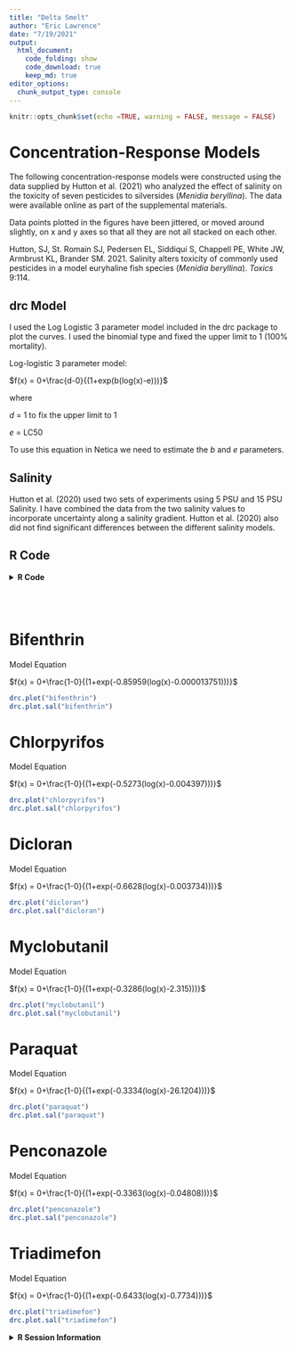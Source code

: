 ```yaml
---
title: "Delta Smelt"
author: "Eric Lawrence"
date: "7/19/2021"
output:
  html_document:
    code_folding: show
    code_download: true
    keep_md: true
editor_options:
  chunk_output_type: console
---
```


```r
knitr::opts_chunk$set(echo =TRUE, warning = FALSE, message = FALSE)
```


# Concentration-Response Models

The following concentration-response models were constructed using the data supplied by Hutton et al. (2021) who analyzed the effect of salinity on the toxicity of seven pesticides to silversides (*Menidia beryllina*). The data were available online as part of the supplemental materials.

Data points plotted in the figures have been jittered, or moved around slightly, on x and y axes so that all they are not all stacked on each other.

Hutton, SJ, St. Romain SJ, Pedersen EL, Siddiqui S, Chappell PE, White JW, Armbrust KL, Brander SM. 2021. Salinity alters toxicity of commonly used pesticides in a model euryhaline fish species (*Menidia beryllina*). *Toxics* 9:114.

## drc Model

I used the Log Logistic 3 parameter model included in the drc package to plot the curves. I used the binomial type and fixed the upper limit to 1 (100% mortality).

Log-logistic 3 parameter model:

$f(x) = 0+\frac{d-0}{(1+exp(b(log(x)-e)))}$

where

$d$ = 1 to fix the upper limit to 1

$e$ = LC50

To use this equation in Netica we need to estimate the $b$ and $e$ parameters.

## Salinity

Hutton et al. (2020) used two sets of experiments using 5 PSU and 15 PSU Salinity. I have combined the data from the two salinity values to incorporate uncertainty along a salinity gradient. Hutton et al. (2020) also did not find significant differences between the different salinity models.

## R Code

<details>
  <summary><b>R Code</b></summary>
  
```r

library(drc)
library(tidyverse)

smelt <- read.csv("smelt_range_finding_survival_data.csv")


drc.plot <- function (cont) {
  
  ## filter for chemical
  filt <- smelt %>%
  filter(chemical == cont) %>%
  mutate(percent_m = dead / total)
  
  ## Create model
  mod <- drm(filt$percent_m ~ filt$dose.adj, fct = LL.3(fixed = c(NA, 1, NA)), type = "binomial")
  
  ## Plot curve
  
  par(mfrow=c(2,2))
  
  plot(mod, type = "confidence", ylab = "Percent Mortality",
     xlab = "Concentration (mg/L)",
     main = paste(cont, "LL.3"))
  #plot(mod, type = "all", add = TRUE)
  
  y <- jitter(filt$percent_m)
  x <- jitter(filt$dose.adj)
  
  points(y ~ x)


  #Legend
  
  legend("topleft", c("95% Confidence Interval"),
         lty=c(1,1),
         lwd=c(2.5,2.5), 
         col=c('gray'),
         bty = "n",
         cex = 0.8)
  
  ## QA/QC
  
  qqnorm(resid(mod))
  
  
  qqline(resid(mod))
  
  plot(resid(mod)~predict(mod), main = "Residuals")
  abline(h=0)
  
  ############################## Model Parameters

  sum <- summary(mod)
  print(sum)
  
  ################################ EC50

  mod.ec <- ED(mod, c(5, 10, 20, 50), interval = "delta")
  
}

drc.plot.sal <- function (cont) {
  
  ## filter for chemical
  filt <- smelt %>%
  filter(chemical == cont) %>%
  mutate(percent_m = dead / total)
  
  ## Create models
  mod.5 <- drm(filt$percent_m[filt$salinity == 5] ~ filt$dose.adj[filt$salinity == 5], fct = LL.3(fixed = c(NA, 1, NA)), type = "binomial")
  
  mod.15 <- drm(filt$percent_m[filt$salinity == 15] ~ filt$dose.adj[filt$salinity == 15], fct = LL.3(fixed = c(NA, 1, NA)), type = "binomial")
  
  ## Plot curves
  
  plot(mod.5, type = "confidence", ylab = "Percent Mortality",
     xlab = "Concentration (mg/L)",
     main = paste(cont, "LL.3, Salinity"),
     col = "orange")
  #plot(mod.5, type = "all", col = "orange", add = TRUE)
  y.5 <- jitter(filt$percent_m[filt$salinity == 5])
  x.5 <- jitter(filt$dose.adj[filt$salinity == 5])
  points(y.5 ~ x.5, col = "orange")
  
  
  plot(mod.15, type = "confidence", ylab = "Percent Mortality",
     xlab = "Concentration (mg/L)",
     main = paste(cont, "LL.3"),
     col = "blue",
     add = TRUE)
  #plot(mod.15, type = "all", col = "blue", add = TRUE)
  y.15 <- jitter(filt$percent_m[filt$salinity == 15])
  x.15 <- jitter(filt$dose.adj[filt$salinity == 15])
  
  points(y.15 ~ x.15, col = "blue")
  


  #Legend
  
  legend("topleft", c("5 PSU Salinity","15 PSU Salinity"),
         lty=c(1,1),
         lwd=c(2.5,2.5), 
         col=c('orange', "blue"),
         bty = "n",
         cex = 0.8)


  
}

```

</details>
<br><br>

# Bifenthrin

Model Equation

$f(x) = 0+\frac{1-0}{(1+exp(-0.85959(log(x)-0.000013751)))}$


```r
drc.plot("bifenthrin")
drc.plot.sal("bifenthrin")

```

# Chlorpyrifos

Model Equation

$f(x) = 0+\frac{1-0}{(1+exp(-0.5273(log(x)-0.004397)))}$

```r

drc.plot("chlorpyrifos")
drc.plot.sal("chlorpyrifos")

```

# Dicloran

Model Equation

$f(x) = 0+\frac{1-0}{(1+exp(-0.6628(log(x)-0.003734)))}$

```r

drc.plot("dicloran")
drc.plot.sal("dicloran")

```

# Myclobutanil

Model Equation

$f(x) = 0+\frac{1-0}{(1+exp(-0.3286(log(x)-2.315)))}$

```r

drc.plot("myclobutanil")
drc.plot.sal("myclobutanil")

```

# Paraquat

Model Equation

$f(x) = 0+\frac{1-0}{(1+exp(-0.3334(log(x)-26.1204)))}$

```r

drc.plot("paraquat")
drc.plot.sal("paraquat")

```

# Penconazole

Model Equation

$f(x) = 0+\frac{1-0}{(1+exp(-0.3363(log(x)-0.04808)))}$

```r

drc.plot("penconazole")
drc.plot.sal("penconazole")

```

# Triadimefon

Model Equation

$f(x) = 0+\frac{1-0}{(1+exp(-0.6433(log(x)-0.7734)))}$

```r

drc.plot("triadimefon")
drc.plot.sal("triadimefon")

```

<details>
  <summary><b>R Session Information</b></summary>
```r
xfun::session_info('rmarkdown')
```
</details>
<br><br>

